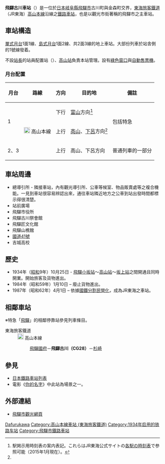 {{NoteTA|1 = zh:飛驒古川站; zh-cn:飞驒古川站; zh-tw:飛驒古川車站; zh-hk:飛驒古川站; }}
{{日本車站資訊
|公司色 = #f77321
|站名 = 飛驒古川站
|圖片 = Hida-furukawa Station.jpg
|pxl = 
|圖片說明 = 站房
|日文原名 = 飛騨古川
|平假名 = ひだふるかわ
|羅馬拼音 = Hida-Furukawa
|電報略號 = ヒフ
|所在地 = {{JPN}}[[岐阜縣|岐阜縣]][[飛驒市|飛驒市]]古川町金森町8番22號
|坐標 = {{coord|36.236786|N|137.189645|E|display=inline,title}}
|車站構造 = [[地上車站|地上車站]]
|月台配置 = 2面3線
|啟用年月日 = 1934年（[[昭和|昭和]]9年）10月25日
|廢站年月日 = 
|上下車人次 = 429
|統計年度 = 2013年
|轉車 = 
|備註 = 站員配置站<br/>有[[綠色窗口|綠色窗口]]
|全寬備註 =
|adjacent = {{Adjacent stations|system=東海旅客鐵道|line=CG|left=飛驒國府|right=杉崎|note-left=3.7km|note-mid={{JR海車站編號|CG|28}}<br />距離[[岐阜站|岐阜]]151.3km|note-right=2.3km}}
}}
'''飛驒古川車站'''（{{jpn|j=飛驒古川駅|hg=ひだふるかわえき|rm=Hida-furukawa eki|f=y}}）是一位於[[日本|日本]][[岐阜縣|岐阜縣]][[飛驒市|飛驒市]]古川町與金森町交界，[[東海旅客鐵道|東海旅客鐵道]]（JR東海）[[高山本線|高山本線]]沿線之[[鐵路車站|鐵路車站]]，也是以觀光市街著稱的飛驒市之主車站。

== 車站構造 ==
[[單式月台|單式月台]]1面1線、[[島式月台|島式月台]]1面2線、共2面3線的地上車站。大部份列車於站舎側的1號線發着。

不設[[站長|站長]]的站員配置站（{{link-ja|直營站|直営駅}}）、[[高山站_(日本)|高山站]]負責本站管理。設有[[綠色窗口|綠色窗口]]與[[自動售票機|自動售票機]]。

=== 月台配置 ===
{| class="wikitable"
!月台<!-- 事業者側による呼称 --->!!路線!!方向!!目的地!!備註
|-
! rowspan="2" | 1
| rowspan="3" | [[File:JR_Central_Takayama_Line.svg|20px]] 高山本線<!-- 「高山線」は略称に過ぎず、愛称や系統名でないため、推奨されない -->
| style="text-align:center" | 下行
| [[富山站_(日本)|富山]]方向<ref name="homen">駅掲示用時刻表の案内表記。これらはJR東海公式サイトの[http://railway.jr-central.co.jp/time-schedule/search/index.html 各駅の時刻表]で参照可能（2015年1月現在）。<!-- URLが変わることを想定し、直リンクはしていない ---></ref>
| rowspan="2" | 包括特急
|-
| style="text-align:center" | 上行
| [[高山站_(日本)|高山]]、[[下呂站|下呂]]方向<ref name="homen" />
|-
! 2、3
| style="text-align:center" | 上行
| 高山、下呂方向
| 普通列車的一部分
|}

== 車站周邊 ==
* 總導引所 - 隣接車站，內有觀光導引所、公車等候室、物品販賣處等之複合機能。一見到車站很容易辨認出來，通往車站隣近地方之公車到站出發時間都標示得很清楚。
* 站前廣場
* 飛驒市役所
* 飛驒古川祭會館
* 飛驒匠文化館
* 飛驒山樵館
* [[國道41號|國道41號]]
* 吉城高校

== 歷史 ==
* 1934年（[[昭和|昭和]]9年）10月25日 - [[飛驒小坂站|飛驒小坂站]]～[[高山站_(日本)|高山站]]～[[坂上站|坂上站]]之間開通且同時開業。開始旅客及貨物進出。
* 1984年（昭和59年）1月10日 – 廢止貨物進出。
* 1987年（昭和62年）4月1日 – 依據[[國鐵分割民營化|國鐵分割民營化]]，成為JR東海之車站。

== 相鄰車站 ==
※特急「[[飛驒號列車|飛驒]]」的相鄰停靠站參見列車條目。
; 東海旅客鐵道
: [[File:JR_Central_Takayama_Line.svg|20px]] 高山本線
:: [[飛驒國府站|飛驒國府]]－'''飛驒古川（CG28）'''－[[杉崎站|杉崎]]

== 參見 ==
*[[日本鐵路車站列表|日本鐵路車站列表]]
*電影《[[你的名字|你的名字]]》中此站為場景之一。

== 外部連結 ==
* [https://web.archive.org/web/20080214085020/http://www.city.hida.gifu.jp/kanko/ 飛驒市觀光網頁]{{ja icon}}{{zh icon}}{{ko icon}}{{en icon}}

{{高山本線 (JR東海)}}

{{DEFAULTSORT:Hida-Furukawa}}
[[Category:日本鐵路車站_Hi|Dafurukawa]]
[[Category:高山本線車站_(東海旅客鐵道)|Category:高山本線車站 (東海旅客鐵道)]]
[[Category:1934年启用的铁路车站|Category:1934年启用的铁路车站]]
[[Category:飛驒市鐵路車站|Category:飛驒市鐵路車站]]